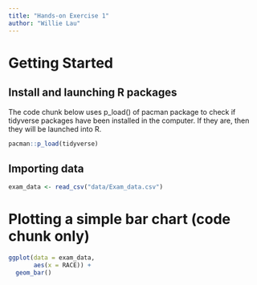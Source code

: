 ```yaml
---
title: "Hands-on Exercise 1"
author: "Willie Lau"
---
```


# Getting Started

## Install and launching R packages

The code chunk below uses p_load() of pacman package to check if tidyverse packages have been installed in the computer. If they are, then they will be launched into R.

```r
pacman::p_load(tidyverse)
```

## Importing data

```r
exam_data <- read_csv("data/Exam_data.csv")
```

# Plotting a simple bar chart (code chunk only)

```r
ggplot(data = exam_data,
       aes(x = RACE)) +
  geom_bar()
```

